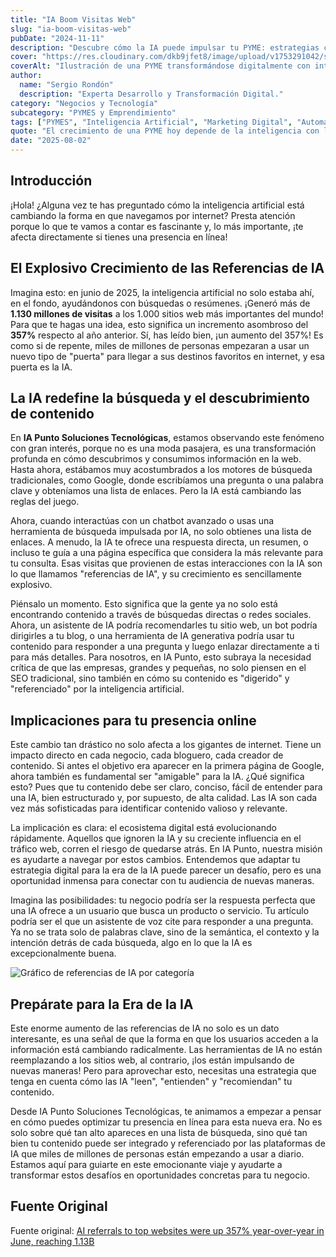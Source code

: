 ```yaml
---
title: "IA Boom Visitas Web"
slug: "ia-boom-visitas-web"
pubDate: "2024-11-11"
description: "Descubre cómo la IA puede impulsar tu PYME: estrategias concretas de marketing, automatización y datos para aumentar ventas."
cover: "https://res.cloudinary.com/dkb9jfet8/image/upload/v1753291042/small-business_kk56r6.jpg"
coverAlt: "Ilustración de una PYME transformándose digitalmente con inteligencia artificial."
author:
  name: "Sergio Rondón"
  description: "Experta Desarrollo y Transformación Digital."
category: "Negocios y Tecnología"
subcategory: "PYMES y Emprendimiento"
tags: ["PYMES", "Inteligencia Artificial", "Marketing Digital", "Automatización", "Ventas"]
quote: "El crecimiento de una PYME hoy depende de la inteligencia con la que se aplican datos, IA y estrategia. — Sergio Rondón"
date: "2025-08-02"
---
```




<h2 id="introduccion">Introducción</h2>

¡Hola! ¿Alguna vez te has preguntado cómo la inteligencia artificial está cambiando la forma en que navegamos por internet? Presta atención porque lo que te vamos a contar es fascinante y, lo más importante, ¡te afecta directamente si tienes una presencia en línea!

<h2 id="el-explosivo-crecimiento-de-las-referencias-de-ia">
  El Explosivo Crecimiento de las Referencias de IA
</h2>

Imagina esto: en junio de 2025, la inteligencia artificial no solo estaba ahí, en el fondo, ayudándonos con búsquedas o resúmenes. ¡Generó más de <strong>1.130 millones de visitas</strong> a los 1.000 sitios web más importantes del mundo! Para que te hagas una idea, esto significa un incremento asombroso del <strong>357%</strong> respecto al año anterior. Sí, has leído bien, ¡un aumento del 357%! Es como si de repente, miles de millones de personas empezaran a usar un nuevo tipo de "puerta" para llegar a sus destinos favoritos en internet, y esa puerta es la IA.

<h2 id="la-ia-redefine-la-busqueda-y-el-descubrimiento-de-contenido">
  La IA redefine la búsqueda y el descubrimiento de contenido
</h2>

En <strong>IA Punto Soluciones Tecnológicas</strong>, estamos observando este fenómeno con gran interés, porque no es una moda pasajera, es una transformación profunda en cómo descubrimos y consumimos información en la web. Hasta ahora, estábamos muy acostumbrados a los motores de búsqueda tradicionales, como Google, donde escribíamos una pregunta o una palabra clave y obteníamos una lista de enlaces. Pero la IA está cambiando las reglas del juego.

Ahora, cuando interactúas con un chatbot avanzado o usas una herramienta de búsqueda impulsada por IA, no solo obtienes una lista de enlaces. A menudo, la IA te ofrece una respuesta directa, un resumen, o incluso te guía a una página específica que considera la más relevante para tu consulta. Esas visitas que provienen de estas interacciones con la IA son lo que llamamos "referencias de IA", y su crecimiento es sencillamente explosivo.

Piénsalo un momento. Esto significa que la gente ya no solo está encontrando contenido a través de búsquedas directas o redes sociales. Ahora, un asistente de IA podría recomendarles tu sitio web, un bot podría dirigirles a tu blog, o una herramienta de IA generativa podría usar tu contenido para responder a una pregunta y luego enlazar directamente a ti para más detalles. Para nosotros, en IA Punto, esto subraya la necesidad crítica de que las empresas, grandes y pequeñas, no solo piensen en el SEO tradicional, sino también en cómo su contenido es "digerido" y "referenciado" por la inteligencia artificial.

<h2 id="implicaciones-para-tu-presencia-online">
  Implicaciones para tu presencia online
</h2>

Este cambio tan drástico no solo afecta a los gigantes de internet. Tiene un impacto directo en cada negocio, cada bloguero, cada creador de contenido. Si antes el objetivo era aparecer en la primera página de Google, ahora también es fundamental ser "amigable" para la IA. ¿Qué significa esto? Pues que tu contenido debe ser claro, conciso, fácil de entender para una IA, bien estructurado y, por supuesto, de alta calidad. Las IA son cada vez más sofisticadas para identificar contenido valioso y relevante.

La implicación es clara: el ecosistema digital está evolucionando rápidamente. Aquellos que ignoren la IA y su creciente influencia en el tráfico web, corren el riesgo de quedarse atrás. En IA Punto, nuestra misión es ayudarte a navegar por estos cambios. Entendemos que adaptar tu estrategia digital para la era de la IA puede parecer un desafío, pero es una oportunidad inmensa para conectar con tu audiencia de nuevas maneras.

Imagina las posibilidades: tu negocio podría ser la respuesta perfecta que una IA ofrece a un usuario que busca un producto o servicio. Tu artículo podría ser el que un asistente de voz cite para responder a una pregunta. Ya no se trata solo de palabras clave, sino de la semántica, el contexto y la intención detrás de cada búsqueda, algo en lo que la IA es excepcionalmente buena.

![Gráfico de referencias de IA por categoría](https://techcrunch.com/wp-content/uploads/2024/07/ai-referrals-category.png?w=680)

<h2 id="preparate-para-la-era-de-la-ia">Prepárate para la Era de la IA</h2>

Este enorme aumento de las referencias de IA no solo es un dato interesante, es una señal de que la forma en que los usuarios acceden a la información está cambiando radicalmente. Las herramientas de IA no están reemplazando a los sitios web, al contrario, ¡los están impulsando de nuevas maneras! Pero para aprovechar esto, necesitas una estrategia que tenga en cuenta cómo las IA "leen", "entienden" y "recomiendan" tu contenido.

Desde IA Punto Soluciones Tecnológicas, te animamos a empezar a pensar en cómo puedes optimizar tu presencia en línea para esta nueva era. No es solo sobre qué tan alto apareces en una lista de búsqueda, sino qué tan bien tu contenido puede ser integrado y referenciado por las plataformas de IA que miles de millones de personas están empezando a usar a diario. Estamos aquí para guiarte en este emocionante viaje y ayudarte a transformar estos desafíos en oportunidades concretas para tu negocio.

<h2 id="fuente-original">Fuente Original</h2>

Fuente original: <a href="https://techcrunch.com/2025/07/25/ai-referrals-to-top-websites-were-up-357-year-over-year-in-june-reaching-1-13b/" target="_blank" rel="noopener noreferrer">AI referrals to top websites were up 357% year-over-year in June, reaching 1.13B</a>

